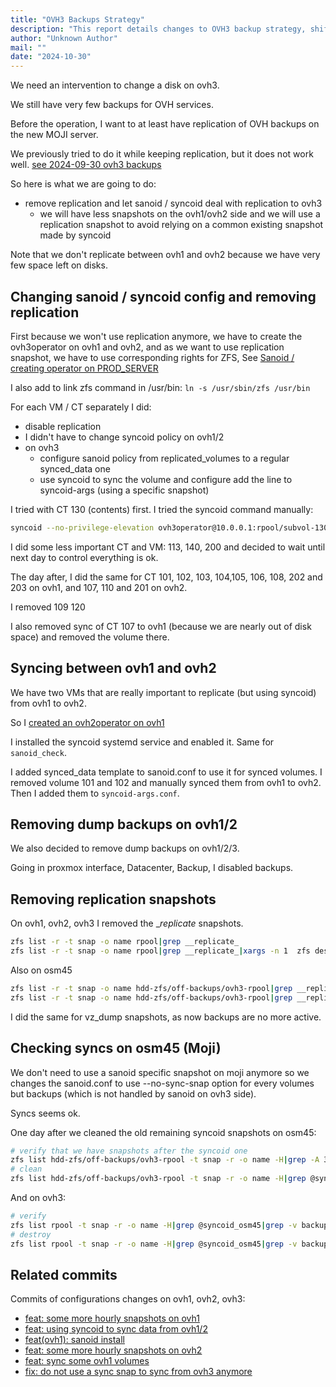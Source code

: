 ```yaml
---
title: "OVH3 Backups Strategy"
description: "This report details changes to OVH3 backup strategy, shifting from replication to sanoid/syncoid for data synchronization to the new MOJI server. It covers configuring sanoid/syncoid, removing old replication snapshots, and ensuring efficient data transfer and management for various VMs and containers."
author: "Unknown Author"
mail: ""
date: "2024-10-30"
---
```


We need an intervention to change a disk on ovh3.

We still have very few backups for OVH services.

Before the operation, I want to at least have replication of OVH backups on the new MOJI server.

We previously tried to do it while keeping replication, but it does not work well.
[see 2024-09-30 ovh3 backups](/docs/Infra/reports/2024/2024-09-30-ovh3-backups)

So here is what we are going to do:
* remove replication and let sanoid / syncoid deal with replication to ovh3
  * we will have less snapshots on the ovh1/ovh2 side and we will use a replication snapshot
    to avoid relying on a common existing snapshot made by syncoid

Note that we don't replicate between ovh1 and ovh2 because we have very few space left on disks.

## Changing sanoid / syncoid config and removing replication

First because we won't use replication anymore, we have to create the ovh3operator on ovh1 and ovh2,
and as we want to use replication snapshot, we have to use corresponding rights for ZFS,
See [Sanoid / creating operator on PROD_SERVER](../sanoid.md#creating-operator-on-prod_SERVER)

I also add to link zfs command in /usr/bin: `ln -s /usr/sbin/zfs /usr/bin`

For each VM / CT separately I did:
* disable replication
* I didn't have to change syncoid policy on ovh1/2
* on ovh3
  * configure sanoid policy from replicated_volumes to a regular synced_data one
  * use syncoid to sync the volume and configure add the line to syncoid-args (using a specific snapshot)

I tried with CT 130 (contents) first. I tried the syncoid command manually:
```bash
syncoid --no-privilege-elevation ovh3operator@10.0.0.1:rpool/subvol-130-disk-0 rpool/subvol-130-disk-0
```
I did some less important CT and VM: 113, 140, 200 and decided to wait until next day to control everything is ok.

The day after, I did the same for CT 101, 102, 103, 104,105, 106, 108, 202 and 203 on ovh1,
and 107, 110 and 201 on ovh2.

I removed 109 120

I also removed sync of CT 107 to ovh1 (because we are nearly out of disk space) and removed the volume there.

## Syncing between ovh1 and ovh2

We have two VMs that are really important to replicate (but using syncoid) from ovh1 to ovh2.

So I [created an ovh2operator on ovh1](../sanoid.md#creating-operator-on-prod_SERVER)

I installed the syncoid systemd service and enabled it.
Same for `sanoid_check`.

I added synced_data template to sanoid.conf to use it for synced volumes.
I removed volume 101 and 102 and manually synced them from ovh1 to ovh2.
Then I added them to `syncoid-args.conf`.

## Removing dump backups on ovh1/2

We also decided to remove dump backups on ovh1/2/3.

Going in proxmox interface, Datacenter, Backup, I disabled backups.

## Removing replication snapshots

On ovh1, ovh2, ovh3 I removed the __replicate_ snapshots.

```bash
zfs list -r -t snap -o name rpool|grep __replicate_
zfs list -r -t snap -o name rpool|grep __replicate_|xargs -n 1  zfs destroy
```

Also on osm45
```bash
zfs list -r -t snap -o name hdd-zfs/off-backups/ovh3-rpool|grep __replicate_
zfs list -r -t snap -o name hdd-zfs/off-backups/ovh3-rpool|grep __replicate_|xargs -n 1  zfs destroy
```

I did the same for vz_dump snapshots, as now backups are no more active.


## Checking syncs on osm45 (Moji)

We don't need to use a sanoid specific snapshot on moji anymore so we changes the sanoid.conf
to use --no-sync-snap option for every volumes but backups (which is not handled by sanoid on ovh3 side).

Syncs seems ok.

One day after we cleaned the old remaining syncoid snapshots on osm45:
```bash
# verify that we have snapshots after the syncoid one
zfs list hdd-zfs/off-backups/ovh3-rpool -t snap -r -o name -H|grep -A 3  @syncoid_osm45|grep -v ovh3-rpool/backups@
# clean
zfs list hdd-zfs/off-backups/ovh3-rpool -t snap -r -o name -H|grep @syncoid_osm45|grep -v ovh3-rpool/backups@|xargs -n 1 -r zfs destroy
```

And on ovh3:
```bash
# verify
zfs list rpool -t snap -r -o name -H|grep @syncoid_osm45|grep -v backups@
# destroy
zfs list rpool -t snap -r -o name -H|grep @syncoid_osm45|grep -v backups@|xargs -n 1 -r zfs destroy
```

## Related commits

Commits of configurations changes on ovh1, ovh2, ovh3:

* [feat: some more hourly snapshots on ovh1](https://github.com/openfoodfacts/openfoodfacts-infrastructure/commit/fd68c17ee2e929703ec364cbffae2d9bf7861d15)
* [feat: using syncoid to sync data from ovh1/2](https://github.com/openfoodfacts/openfoodfacts-infrastructure/commit/2a4a413e38827e30a844f85c3e7416fdcfd998a1)
* [feat(ovh1): sanoid install](https://github.com/openfoodfacts/openfoodfacts-infrastructure/commit/9d915e0e02afbcd0ce4addd30fb7c9b9d35d5a41)
* [feat: some more hourly snapshots on ovh2](https://github.com/openfoodfacts/openfoodfacts-infrastructure/commit/91d89ef5cc900776b4498a4193aee6dc4a5af075)
* [feat: sync some ovh1 volumes](https://github.com/openfoodfacts/openfoodfacts-infrastructure/commit/47ecab46bcb1b11188d4fecf732ae6adec37054a)
* [fix: do not use a sync snap to sync from ovh3 anymore](https://github.com/openfoodfacts/openfoodfacts-infrastructure/commit/8426727bef1ef55a2c5b233233c484b4177fdcc9)